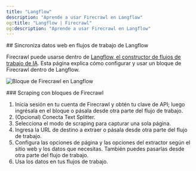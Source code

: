 ```yaml
---
title: "Langflow"
description: "Aprende a usar Firecrawl en Langflow"
og:title: "Langflow | Firecrawl"
og:description: "Aprende a usar Firecrawl en Langflow"
---
```


<div id="sync-web-data-in-langflow-workflows">
  ## Sincroniza datos web en flujos de trabajo de Langflow
</div>

Firecrawl puede usarse dentro de [Langflow, el constructor de flujos de trabajo de IA](https://www.langflow.org/). Esta página explica cómo configurar y usar un bloque de Firecrawl dentro de Langflow.

<img
  className="block"
  src="/images/fc_langflow_block.png"
  alt="Bloque de Firecrawl en Langflow"
/>

<div id="scraping-with-firecrawl-blocks">
  ### Scraping con bloques de Firecrawl
</div>

1. Inicia sesión en tu cuenta de Firecrawl y obtén tu clave de API; luego ingrésala en el bloque o pásala desde otra parte del flujo de trabajo.
2. (Opcional) Conecta Text Splitter.
3. Selecciona el modo de scraping para capturar una sola página.
4. Ingresa la URL de destino a extraer o pásala desde otra parte del flujo de trabajo.
5. Configura las opciones de página y las opciones del extractor según el sitio web y los datos que necesitas. También puedes pasarlas desde otra parte del flujo de trabajo.
6. Usa los datos en tus flujos de trabajo.
